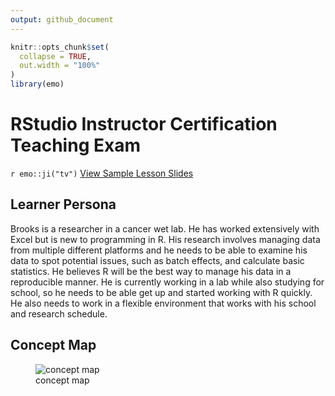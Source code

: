 ```yaml
---
output: github_document
---
```


```r
knitr::opts_chunk$set(
  collapse = TRUE,
  out.width = "100%"
)
library(emo)
```


# RStudio Instructor Certification Teaching Exam 

`r emo::ji("tv")` [View Sample Lesson Slides](https://friendly-wozniak-ba74a8.netlify.app/#1)

## Learner Persona 

Brooks is a researcher in a cancer wet lab. He has worked extensively with Excel but is new to programming in R. His research involves managing data from multiple different platforms and he needs to be able to examine his data to spot potential issues, such as batch effects, and calculate basic statistics. He believes R will be the best way to manage his data in a reproducible manner. He is currently working in a lab while also studying for school, so he needs to  be able get up and started working with R quickly. He also needs to work in a flexible environment that works with his school and research schedule. 

## Concept Map 

![concept map](figures/concept-map.png)

